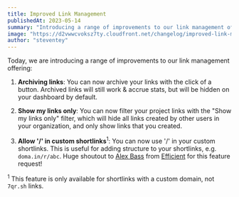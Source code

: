 ```yaml
---
title: Improved Link Management
publishedAt: 2023-05-14
summary: "Introducing a range of improvements to our link management offering: Archiving links, show my links only, allow '/' in custom shortlinks."
image: "https://d2vwwcvoksz7ty.cloudfront.net/changelog/improved-link-management.png"
author: "steventey"
---
```


Today, we are introducing a range of improvements to our link management offering:

1. **Archiving links**: You can now archive your links with the click of a button. Archived links will still work & accrue stats, but will be hidden on your dashboard by default.

2. **Show my links only**: You can now filter your project links with the "Show my links only" filter, which will hide all links created by other users in your organization, and only show links that you created.

3. **Allow '/' in custom shortlinks**<sup>1</sup>: You can now use '/' in your custom shortlinks. This is useful for adding structure to your shortlinks, e.g. `doma.in/r/abc`. Huge shoutout to [Alex Bass](https://twitter.com/alexhbass) from [Efficient](https://efficient.app/) for this feature request!

<sup>1</sup> This feature is only available for shortlinks with a custom domain,
not `7qr.sh` links.
